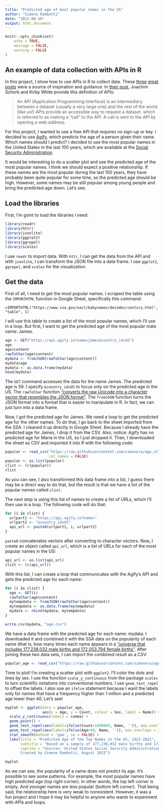```yaml
---
title: "Predicted age of most popular names in the US"
author: "Simone Rambotti"
date: "2022-08-19"
output: html_document
---
```


```r
knitr::opts_chunk$set(
	echo = TRUE,
	message = FALSE,
	warning = FALSE
)
```

## An example of data collection with APIs in R

In this project, I show how to use APIs in R to collect data. These [three](https://alyssafuward.com/2019/02/09/access-reddit-data-using-r-and-the-api/) [great](https://www.dataquest.io/blog/r-api-tutorial/) [posts](https://statisticsglobe.com/api-in-r) were a source of inspiration and guidance. In [their post](https://statisticsglobe.com/api-in-r), Joachim Schork and Kirby White provide this definition of APIs:

> An API (Application Programming Interface) is an intermediary between a dataset (usually a very large one) and the rest of the world (like us!) APIs provide an accessible way to request a dataset. which is referred to as making a “call” to the API. A call is sent to the API by opening a web address.

For this project, I wanted to use a free API that requires no sign-up or key. I decided to use [Agify](https://agify.io/), which predicts the age of a person given their name. Which names should I predict? I decided to use the most popular names in the United States in the last 100 years, which are available at the [Social Security Administration](https://www.ssa.gov/oact/babynames/decades/century.html).

It would be interesting to do a scatter plot and see the predicted age of the most popular names. I think we should expect a positive relationship. If these names are the most popular during the last 100 years, they have probably been quite popular for some time, so the predicted age should be high. However, some names may be still popular among young people and bring the predicted age down. Let’s see. 

## Load the libraries

First, I'm goint to load the libraries I need:

```r
library(readr)
library(httr)
library(jsonlite)
library(ggplot2)
library(ggrepel)
library(scales)
```

I use `readr` to import data. With `httr`, I can get the data from the API and with `jsonlite`, I can transform the JSON file into a data frame. I use `ggplot2`, `ggrepel`, and `scales` for the visualization. 

## Get the data

First of all, I need to get the most popular names. I scraped the table using the `IMPORTHTML` function in Google Sheet, specifically this command:

`=IMPORTHTML("https://www.ssa.gov/oact/babynames/decades/century.html", "table", 1)`

I will use this table to create a list of the most popular names, which I'll use in a loop. But first, I want to get the predicted age of the most popular male name: James.

```r
age <- GET("https://api.agify.io?name=james&country_id=US")
age
age$content
rawToChar(age$content)
mydata <- fromJSON(rawToChar(age$content))
mydata$age
mydata <- as.data.frame(mydata)
head(mydata)
```

The `GET` command accesses the data for the name James. The predicted age is 59. I specify `&country_id=US` to focus only on the predicted age in the US. The `rawToChar` function ["converts the raw Unicode into a character vector that resembles the JSON format"](https://www.dataquest.io/blog/r-api-tutorial/). The `fromJSON` function turns the JSON format into a format that is easier to manipulate in R. In fact, we can just turn into a data frame. 

Now, I got the predicted age for James. We need a loop to get the predicted age for the other names. To do that, I go back to the sheet imported from the SSA. I cleaned it up directly in Google Sheet. Because I already have the predicted age for James, I drop it from the CSV. Also, notice: Agify has no predicted age for Maria in the US, so I just dropped it. Then, I downloaded the sheet as CSV and imported it into R with the following code:

```r
popular <- read_csv("https://raw.githubusercontent.com/simonera/age_of_popular_names/main/most_popular_names_in_the_us.csv", 
                    col_names = FALSE)
popular <- as.list(popular)
clist <- (c(popular))
clist
```

As you can see, I also transformed this data frame into a list, I guess there may be a direct way to do that, but the result is that we have a list of the popular names called `clist`.

The next step is using this list of names to create a list of URLs, which I’ll then use in a loop. The following code will do that:

```r
for (i in clist) {
  urlpart1 <- "https://api.agify.io?name="
  urlpart2 <- "&country_id=US"
  api_url <- paste0(urlpart1, i, urlpart2)
}
```

`paste0` concatenates vectors after converting to character vectors. Now, I create an object called `api_url`, which is a list of URLs for each of the most popular names in the US:

```r
api_url <- as.list(api_url)
clist <- (c(api_url))
```

With this list, I can create a loop that communicates with the Agify’s API and gets the predicted age for each name:

```r
for (i in clist) {
  age <- GET(i)
  rawToChar(age$content)
  mytempdata <- fromJSON(rawToChar(age$content))
  mytempdata <- as.data.frame(mytempdata)
  mydata <- rbind(mydata, mytempdata)
}

write.csv(mydata, "age.csv")
```

We have a data frame with the predicted age for each name: mydata. I downloaded it and combined it with the SSA data on the popularity of each name (that is, how many times each name appears in a ["universe that includes 177,238,032 male births and 172,053,794 female births"](https://www.ssa.gov/oact/babynames/decades/century.html). After joining these two data sets, I can import the combined result as a CSV:

```r
popular_age <- read_csv("https://raw.githubusercontent.com/simonera/age_of_popular_names/main/most_popular_names_in_the_us_vs_age.csv")
```

Time to plot! I'm creating a scatter plot with `ggplot2`. I'll color the dots and lines by sex. I use the function `scale_y_continuous` from the package `scales` to turn scientific notations into conventional numbers. I use `geom_text_repel` to offset the labels. I also use an `ifelse` statement because I want the labels only for names that have a frequency higher than 1 million and a predicted age lower than 40. Let's see!

```r
myplot <- ggplot(data = popular_age, 
                 aes(x = Age, y = Count, colour = Sex, label = Name)) + 
  scale_y_continuous(labels = comma) +
  geom_point() + 
  geom_text_repel(aes(label=ifelse(Count>1000000, Name, '')), max.overlaps = Inf, show.legend	= FALSE) +
  geom_text_repel(aes(label=ifelse(Age<40, Name, '')), max.overlaps = Inf, show.legend	= FALSE) +
  stat_smooth(method = 'gam', se = FALSE) +
  labs(title = "Predicted Age of the Top Names in the US, 1922-2021",
       subtitle = "Based on a sample of 177,238,032 male births and 172,053,794 female births",
       caption = "Sources: United States Social Security Administration; Agify.io
       Created by Simone Rambotti, August 2022")

myplot
```

As we can see, the popularity of a name does not predict its age. It's possible to see some patterns. For example, the most popular names have high predicted age (top right corner). In other words, the top left corner is empty. And younger names are less popular (bottom left corner). That being said, the relationship here is very weak to nonexistent. However, it was a fun project and I hope it may be helpful to anyone who wants to experiment with APIs and loops.